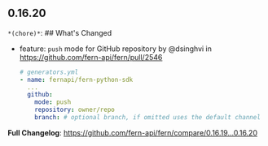 ## 0.16.20
`*(chore)*`: ## What's Changed
* feature: `push` mode for GitHub repository by @dsinghvi in https://github.com/fern-api/fern/pull/2546
  ```yaml
  # generators.yml
  - name: fernapi/fern-python-sdk
    ...
    github: 
      mode: push
      repository: owner/repo
      branch: # optional branch, if omitted uses the default channel 
  ```


**Full Changelog**: https://github.com/fern-api/fern/compare/0.16.19...0.16.20

